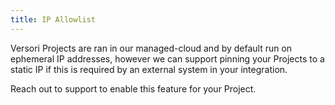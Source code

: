```yaml
---
title: IP Allowlist
---
```


Versori Projects are ran in our managed-cloud and by default run on ephemeral IP addresses, however we can support 
pinning your Projects to a static IP if this is required by an external system in your integration.

Reach out to support to enable this feature for your Project.
